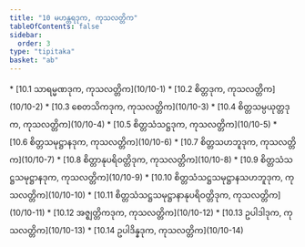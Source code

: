 ```yaml
---
title: "10 မဟန္တရဒုက, ကုသလတ္တိက"
tableOfContents: false
sidebar:
  order: 3
type: "tipitaka"
basket: "ab"
---
```



<DynamicBreadcrumb />



<TableOfContents>
* [10.1 သာရမ္မဏဒုက, ကုသလတ္တိက](10/10-1)
* [10.2 စိတ္တဒုက, ကုသလတ္တိက](10/10-2)
* [10.3 စေတသိကဒုက, ကုသလတ္တိက](10/10-3)
* [10.4 စိတ္တသမ္ပယုတ္တဒုက, ကုသလတ္တိက](10/10-4)
* [10.5 စိတ္တသံသဋ္ဌဒုက, ကုသလတ္တိက](10/10-5)
* [10.6 စိတ္တသမုဋ္ဌာနဒုက, ကုသလတ္တိက](10/10-6)
* [10.7 စိတ္တသဟဘူဒုက, ကုသလတ္တိက](10/10-7)
* [10.8 စိတ္တာနုပရိဝတ္တိဒုက, ကုသလတ္တိက](10/10-8)
* [10.9 စိတ္တသံသဋ္ဌသမုဋ္ဌာနဒုက, ကုသလတ္တိက](10/10-9)
* [10.10 စိတ္တသံသဋ္ဌသမုဋ္ဌာနသဟဘူဒုက, ကုသလတ္တိက](10/10-10)
* [10.11 စိတ္တသံသဋ္ဌသမုဋ္ဌာနာနုပရိဝတ္တိဒုက, ကုသလတ္တိက](10/10-11)
* [10.12 အဇ္ဈတ္တိကဒုက, ကုသလတ္တိက](10/10-12)
* [10.13 ဥပါဒါဒုက, ကုသလတ္တိက](10/10-13)
* [10.14 ဥပါဒိန္နဒုက, ကုသလတ္တိက](10/10-14)
</TableOfContents>